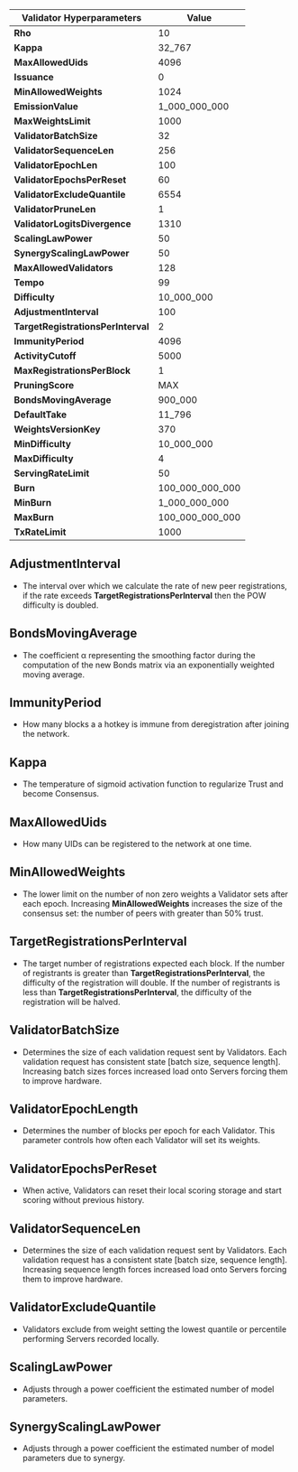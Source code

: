
| **Validator Hyperparameters**       | **Value**       |
|------------------------------------|-----------------|
| **Rho**                            | 10              |
| **Kappa**                          | 32_767          |
| **MaxAllowedUids**                 | 4096            |
| **Issuance**                       | 0               |
| **MinAllowedWeights**              | 1024            |
| **EmissionValue**                  | 1_000_000_000   |
| **MaxWeightsLimit**                | 1000            |
| **ValidatorBatchSize**             | 32              |
| **ValidatorSequenceLen**           | 256             |
| **ValidatorEpochLen**              | 100             |
| **ValidatorEpochsPerReset**        | 60              |
| **ValidatorExcludeQuantile**       | 6554            |
| **ValidatorPruneLen**              | 1               |
| **ValidatorLogitsDivergence**      | 1310            |
| **ScalingLawPower**                | 50              |
| **SynergyScalingLawPower**         | 50              |
| **MaxAllowedValidators**           | 128             |
| **Tempo**                          | 99              |
| **Difficulty**                     | 10_000_000      |
| **AdjustmentInterval**             | 100             |  
| **TargetRegistrationsPerInterval** | 2               |
| **ImmunityPeriod**                 | 4096            |
| **ActivityCutoff**                 | 5000            |
| **MaxRegistrationsPerBlock**       | 1               |
| **PruningScore**                   | MAX             |
| **BondsMovingAverage**             | 900_000         |
| **DefaultTake**                    | 11_796          |
| **WeightsVersionKey**              | 370             |
| **MinDifficulty**                  | 10_000_000      |
| **MaxDifficulty**                  | 4               |
| **ServingRateLimit**               | 50              |         
| **Burn**                           | 100_000_000_000 |
| **MinBurn**                        | 1_000_000_000   |
| **MaxBurn**                        | 100_000_000_000 |
| **TxRateLimit**                    | 1000            |


## AdjustmentInterval

- The interval over which we calculate the rate of new peer registrations, if the rate exceeds **TargetRegistrationsPerInterval** then the POW difficulty is doubled.

## BondsMovingAverage

- The coefficient α representing the smoothing factor during the computation of the new Bonds matrix via an exponentially weighted moving average.

## ImmunityPeriod

- How many blocks a a hotkey is immune from deregistration after joining the network.

## Kappa

- The temperature of sigmoid activation function to regularize Trust and become Consensus. 

## MaxAllowedUids

- How many UIDs can be registered to the network at one time.

## MinAllowedWeights

- The lower limit on the number of non zero weights a Validator sets after each epoch. Increasing **MinAllowedWeights** increases the size of the consensus set: the number of peers with greater than 50% trust.

## TargetRegistrationsPerInterval

- The target number of registrations expected each block. If the number of registrants is greater than **TargetRegistrationsPerInterval**, the difficulty of the registration will double. If the number of registrants is less than **TargetRegistrationsPerInterval**, the difficulty of the registration will be halved.

## ValidatorBatchSize

- Determines the size of each validation request sent by Validators. Each validation request has consistent state [batch size, sequence length]. Increasing batch sizes forces increased load onto Servers forcing them to improve hardware.

## ValidatorEpochLength

- Determines the number of blocks per epoch for each Validator. This parameter controls how often each Validator will set its weights.

## ValidatorEpochsPerReset	

- When active, Validators can reset their local scoring storage and start scoring without previous history.

## ValidatorSequenceLen

- Determines the size of each validation request sent by Validators. Each validation request has a consistent state [batch size, sequence length]. Increasing sequence length forces increased load onto Servers forcing them to improve hardware.

## ValidatorExcludeQuantile

- Validators exclude from weight setting the lowest quantile or percentile performing Servers recorded locally.

## ScalingLawPower	

- Adjusts through a power coefficient the estimated number of model parameters.

## SynergyScalingLawPower

- Adjusts through a power coefficient the estimated number of model parameters due to synergy.



